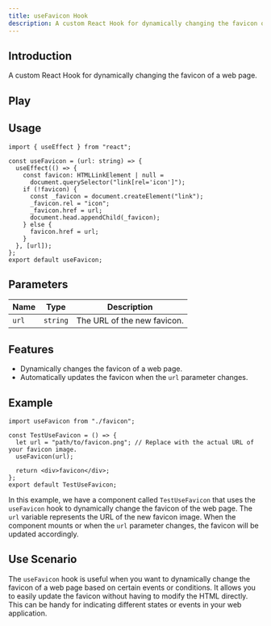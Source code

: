 ```yaml
---
title: useFavicon Hook
description: A custom React Hook for dynamically changing the favicon of a web page.
---
```



## Introduction

A custom React Hook for dynamically changing the favicon of a web page.

## Play

<UseFavicon />

## Usage

```tsx
import { useEffect } from "react";

const useFavicon = (url: string) => {
  useEffect(() => {
    const favicon: HTMLLinkElement | null =
      document.querySelector("link[rel='icon']");
    if (!favicon) {
      const _favicon = document.createElement("link");
      _favicon.rel = "icon";
      _favicon.href = url;
      document.head.appendChild(_favicon);
    } else {
      favicon.href = url;
    }
  }, [url]);
};
export default useFavicon;
```

## Parameters

| Name  | Type     | Description                 |
| ----- | -------- | --------------------------- |
| `url` | `string` | The URL of the new favicon. |

## Features

- Dynamically changes the favicon of a web page.
- Automatically updates the favicon when the `url` parameter changes.

## Example

```tsx
import useFavicon from "./favicon";

const TestUseFavicon = () => {
  let url = "path/to/favicon.png"; // Replace with the actual URL of your favicon image.
  useFavicon(url);

  return <div>favicon</div>;
};
export default TestUseFavicon;
```

In this example, we have a component called `TestUseFavicon` that uses the `useFavicon` hook to dynamically change the favicon of the web page. The `url` variable represents the URL of the new favicon image. When the component mounts or when the `url` parameter changes, the favicon will be updated accordingly.

## Use Scenario

The `useFavicon` hook is useful when you want to dynamically change the favicon of a web page based on certain events or conditions. It allows you to easily update the favicon without having to modify the HTML directly. This can be handy for indicating different states or events in your web application.
